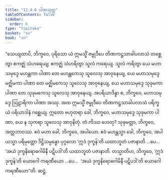 ```yaml
---
title: "12.4.6 ပါဏသုတ္တ"
tableOfContents: false
sidebar:
  order: 6
type: "tipitaka"
basket: "su"
book: "sn"
---
```



<DynamicBreadcrumb />

<Division number="1106" book="sn" e="ch" v="18" p="445">

<Paragraph number="2330" book="sn">
“သေယျထာပိ, ဘိက္ခဝေ, ပုရိသော ယံ ဣမသ္မိံ ဇမ္ဗုဒီပေ တိဏကဋ္ဌသာခါပလာသံ တစ္ဆေတွာ ဧကဇ္ဈံ သံဟရေယျ; ဧကဇ္ဈံ သံဟရိတွာ သူလံ ကရေယျ. သူလံ ကရိတွာ ယေ မဟာသမုဒ္ဒေ မဟန္တကာ ပါဏာ တေ မဟန္တကေသု သူလေသု အာဝုနေယျ, ယေ မဟာသမုဒ္ဒေ မဇ္ဈိမကာ ပါဏာ တေ မဇ္ဈိမကေသု သူလေသု အာဝုနေယျ, ယေ မဟာသမုဒ္ဒေ သုခုမကာ ပါဏာ တေ သုခုမကေသု သူလေသု အာဝုနေယျ. အပရိယာဒိန္နာ စ, ဘိက္ခဝေ, မဟာသမုဒ္ဒေ ဩဠာရိကာ ပါဏာ အဿု.
</Paragraph>

<Paragraph number="2331" book="sn">
အထ ဣမသ္မိံ ဇမ္ဗုဒီပေ တိဏကဋ္ဌသာခါပလာသံ ပရိက္ခယံ ပရိယာဒါနံ ဂစ္ဆေယျ. ဣတော ဗဟုတရာ ခေါ, ဘိက္ခဝေ, မဟာသမုဒ္ဒေ သုခုမကာ ပါဏာ, ယေ န သုကရာ သူလေသု အာဝုနိတုံ. တံ ကိဿ ဟေတု? သုခုမတ္တာ, ဘိက္ခဝေ, အတ္တဘာဝဿ. ဧဝံ မဟာ ခေါ, ဘိက္ခဝေ, အပါယော. ဧဝံ မဟန္တသ္မာ ခေါ, ဘိက္ခဝေ, အပါယသ္မာ ပရိမုတ္တော ဒိဋ္ဌိသမ္ပန္နော ပုဂ္ဂလော ‘ဣဒံ ဒုက္ခန်’တိ ယထာဘူတံ ပဇာနာတိ …ပေ…  ‘အယံ ဒုက္ခနိရောဓဂါမိနီ ပဋိပဒါ’တိ ယထာဘူတံ ပဇာနာတိ.
</Paragraph>

<Paragraph number="2332" book="sn">
တသ္မာတိဟ, ဘိက္ခဝေ, ‘ဣဒံ ဒုက္ခန်’တိ ယောဂေါ ကရဏီယော …ပေ…  ‘အယံ ဒုက္ခနိရောဓဂါမိနီ ပဋိပဒါ’တိ ယောဂေါ ကရဏီယော”တိ.

</Paragraph>
</Division>

<Paragraph number="2333" type="center" book="sn">
ဆဋ္ဌံ.
</Paragraph>